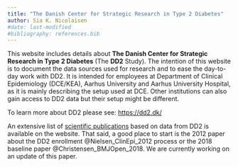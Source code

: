 ```yaml
---
title: "The Danish Center for Strategic Research in Type 2 Diabetes"
author: Sia K. Nicolaisen
#date: last-modified
#bibliography: references.bib
---
```


This website includes details about **The Danish Center for Strategic Research in Type 2 Diabetes** (The **DD2** Study). The intention of this website is to document the data sources used for research and to ease the day-to-day work with DD2. It is intended for employees at Department of Clinical Epidemiology (DCE/KEA), Aarhus University and Aarhus University Hospital, as it is mainly describing the setup used at DCE. Other institutions can also gain access to DD2 data but their setup might be different. 

To learn more about DD2 please see: <https://dd2.dk/>

An extensive list of [scientific publications](https://dd2.dk/nyheder/categories/videnskabelige-publikationer) based on data from DD2 is available on the website. That said, a good place to start is the 2012 paper about the DD2 enrollment @Nielsen_ClinEpi_2012 process or the 2018 baseline paper @Christensen_BMJOpen_2018. We are currently working on an update of this paper. 



